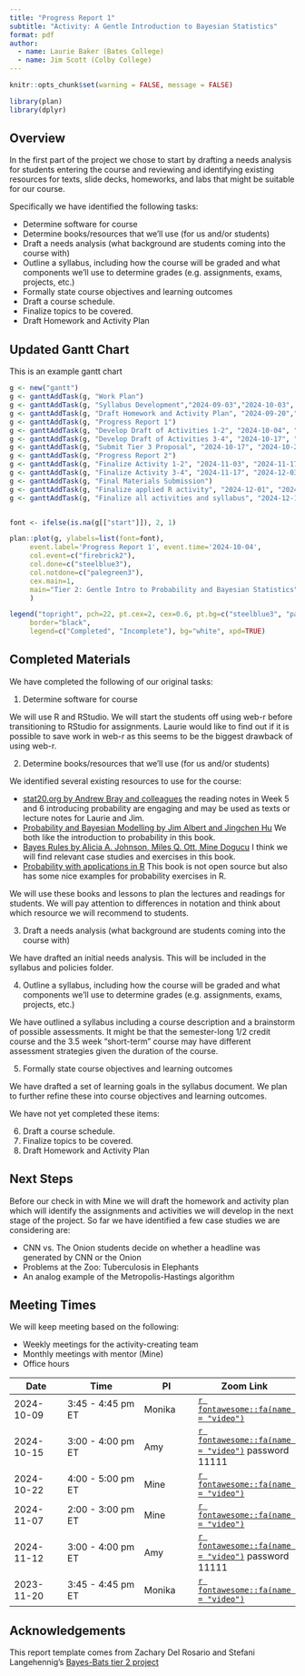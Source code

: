```yaml
---
title: "Progress Report 1"
subtitle: "Activity: A Gentle Introduction to Bayesian Statistics"
format: pdf
author: 
  - name: Laurie Baker (Bates College)
  - name: Jim Scott (Colby College)
---
```


```r
knitr::opts_chunk$set(warning = FALSE, message = FALSE)

library(plan)
library(dplyr)
```

## Overview

In the first part of the project we chose to start by drafting a needs analysis for students entering the course and reviewing and identifying existing resources for texts, slide decks, homeworks, and labs that might be suitable for our course.

Specifically we have identified the following tasks:

-   Determine software for course
-   Determine books/resources that we’ll use (for us and/or students)
-   Draft a needs analysis (what background are students coming into the course with)
-   Outline a syllabus, including how the course will be graded and what components we’ll use to determine grades (e.g. assignments, exams, projects, etc.)
-   Formally state course objectives and learning outcomes
-   Draft a course schedule.
-   Finalize topics to be covered.
-   Draft Homework and Activity Plan

## Updated Gantt Chart

This is an example gantt chart

```r
g <- new("gantt")
g <- ganttAddTask(g, "Work Plan")
g <- ganttAddTask(g, "Syllabus Development","2024-09-03","2024-10-03", done=85)
g <- ganttAddTask(g, "Draft Homework and Activity Plan", "2024-09-20","2024-10-03", done=30)
g <- ganttAddTask(g, "Progress Report 1")
g <- ganttAddTask(g, "Develop Draft of Activities 1-2", "2024-10-04", "2024-10-17", done=0)
g <- ganttAddTask(g, "Develop Draft of Activities 3-4", "2024-10-17", "2024-11-04", done=0)
g <- ganttAddTask(g, "Submit Tier 3 Proposal", "2024-10-17", "2024-10-24", done=0)
g <- ganttAddTask(g, "Progress Report 2")
g <- ganttAddTask(g, "Finalize Activity 1-2", "2024-11-03", "2024-11-17", done=0)
g <- ganttAddTask(g, "Finalize Activity 3-4", "2024-11-17", "2024-12-03", done=0)
g <- ganttAddTask(g, "Final Materials Submission")
g <- ganttAddTask(g, "Finalize applied R activity", "2024-12-01", "2024-12-10", done=0)
g <- ganttAddTask(g, "Finalize all activities and syllabus", "2024-12-10", "2024-12-14", done=0)


font <- ifelse(is.na(g[["start"]]), 2, 1)

plan::plot(g, ylabels=list(font=font),
     event.label='Progress Report 1', event.time='2024-10-04',
     col.event=c("firebrick2"),
     col.done=c("steelblue3"),
     col.notdone=c("palegreen3"),
     cex.main=1,
     main="Tier 2: Gentle Intro to Probability and Bayesian Statistics",
     )

legend("topright", pch=22, pt.cex=2, cex=0.6, pt.bg=c("steelblue3", "palegreen3"),
     border="black",
     legend=c("Completed", "Incomplete"), bg="white", xpd=TRUE)

```

## Completed Materials

We have completed the following of our original tasks:

1.  Determine software for course

We will use R and RStudio. We will start the students off using web-r before transitioning to RStudio for assignments. Laurie would like to find out if it is possible to save work in web-r as this seems to be the biggest drawback of using web-r.

2.  Determine books/resources that we’ll use (for us and/or students)

We identified several existing resources to use for the course:

-   [stat20.org by Andrew Bray and colleagues](https://www.stat20.org) the reading notes in Week 5 and 6 introducing probability are engaging and may be used as texts or lecture notes for Laurie and Jim.
-   [Probability and Bayesian Modelling by Jim Albert and Jingchen Hu](https://bayesball.github.io/BOOK/probability-a-measurement-of-uncertainty.html) We both like the introduction to probability in this book.
-   [Bayes Rules by Alicia A. Johnson, Miles Q. Ott, Mine Dogucu](https://www.bayesrulesbook.com) I think we will find relevant case studies and exercises in this book.
-   [Probability with applications in R](https://www.amazon.com/Probability-Applications-Robert-P-Dobrow/dp/1118241258) This book is not open source but also has some nice examples for probability exercises in R.

We will use these books and lessons to plan the lectures and readings for students. We will pay attention to differences in notation and think about which resource we will recommend to students.

3.  Draft a needs analysis (what background are students coming into the course with)

We have drafted an initial needs analysis. This will be included in the syllabus and policies folder.

4.  Outline a syllabus, including how the course will be graded and what components we’ll use to determine grades (e.g. assignments, exams, projects, etc.)

We have outlined a syllabus including a course description and a brainstorm of possible assessments. It might be that the semester-long 1/2 credit course and the 3.5 week "short-term" course may have different assessment strategies given the duration of the course.

5.  Formally state course objectives and learning outcomes

We have drafted a set of learning goals in the syllabus document. We plan to further refine these into course objectives and learning outcomes.

We have not yet completed these items:

6.  Draft a course schedule.
7.  Finalize topics to be covered.
8.  Draft Homework and Activity Plan

## Next Steps

Before our check in with Mine we will draft the homework and activity plan which will identify the assignments and activities we will develop in the next stage of the project. So far we have identified a few case studies we are considering are:

-   CNN vs. The Onion students decide on whether a headline was generated by CNN or the Onion
-   Problems at the Zoo: Tuberculosis in Elephants
-   An analog example of the Metropolis-Hastings algorithm

## Meeting Times

We will keep meeting based on the following:

-   Weekly meetings for the activity-creating team
-   Monthly meetings with mentor (Mine)
-   Office hours

| Date       | Time              | PI     | Zoom Link                                                                                                                     |
|----------------|-------------------------|----------------|----------------|
| 2024-10-09 | 3:45 - 4:45 pm ET | Monika | [`r fontawesome::fa(name = "video")`](https://vassar.zoom.us/my/monika76five)                                                 |
| 2024-10-15 | 3:00 - 4:00 pm ET | Amy    | [`r fontawesome::fa(name = "video")`](https://duke.zoom.us/my/amyherring?pwd=UWczUjFOOXZ2MlhuYTMrLzVka05sQT09) password 11111 |
| 2024-10-22 | 4:00 - 5:00 pm ET | Mine   | [`r fontawesome::fa(name = "video")`](https://uci.zoom.us/j/93009936370)                                                      |
| 2024-11-07 | 2:00 - 3:00 pm ET | Mine   | [`r fontawesome::fa(name = "video")`](https://uci.zoom.us/j/96570454362)                                                      |
| 2024-11-12 | 3:00 - 4:00 pm ET | Amy    | [`r fontawesome::fa(name = "video")`](https://duke.zoom.us/my/amyherring?pwd=UWczUjFOOXZ2MlhuYTMrLzVka05sQT09) password 11111 |
| 2023-11-20 | 3:45 - 4:45 pm ET | Monika | [`r fontawesome::fa(name = "video")`](https://vassar.zoom.us/my/monika76five)                                                 |

## Acknowledgements

This report template comes from Zachary Del Rosario and Stefani Langehennig's [Bayes-Bats tier 2 project](https://github.com/bayes-bats/tier2-freq-bayes)
